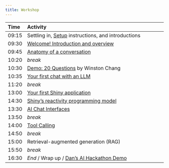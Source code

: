 ```yaml
---
title: Workshop
---
```


:::{.column-body}
| Time  | Activity                                                        |
| :---- | :-------------------------------------------------------------- |
| 09:15 | Settling in, [Setup](setup.qmd) instructions, and introductions |
| 09:30 | [Welcome! Introduction and overview](010-welcome.qmd)           |
| 09:45 | [Anatomy of a conversation](020-anatomy.qmd)                    |
| 10:20 | *break*                                                         |
| 10:30 | [Demo: 20 Questions][demo20q] by Winston Chang                  |
| 10:35 | [Your first chat with an LLM](030-first.qmd)                    |
| 11:20 | *break*                                                         |
| 13:00 | [Your first Shiny application]()                                |
| 14:30 | [Shiny's reactivity programming model]()                        |
| 13:30 | [AI Chat Interfaces](050-chatbot.qmd)                           |
| 13:50 | *break*                                                         |
| 14:00 | [Tool Calling](060-tools.qmd)                                   |
| 14:50 | *break*                                                         |
| 15:00 | Retrieval-augmented generation (RAG)                            |
| 15:50 | *break*                                                         |
| 16:30 | *End* / Wrap up / [Dan's AI Hackathon Demo][dan-ai-hackathon]   |
:::

[demo20q]: https://github.com/chendaniely/nydsaic2025-llm/blob/main/demo/20-questions/app.R
[dan-ai-hackathon]: https://github.com/chendaniely/ai-hackathon-2024
